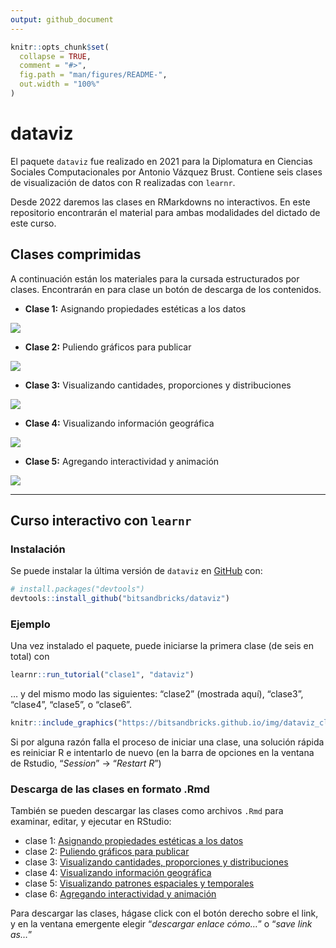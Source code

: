 ```yaml
---
output: github_document
---
```


<!-- README.md is generated from README.Rmd. Please edit that file -->

```r
knitr::opts_chunk$set(
  collapse = TRUE,
  comment = "#>",
  fig.path = "man/figures/README-",
  out.width = "100%"
)
```

# dataviz

<!-- badges: start -->
<!-- badges: end -->

El paquete `dataviz` fue realizado en 2021 para la Diplomatura en Ciencias Sociales Computacionales por Antonio Vázquez Brust. Contiene seis clases  de visualización de datos con R realizadas con `learnr`. 

Desde 2022 daremos las clases en RMarkdowns no interactivos. En este repositorio encontrarán el material para ambas modalidades del dictado de este curso. 


## Clases comprimidas

A continuación están los materiales para la cursada estructurados por clases. Encontrarán en para clase un botón de descarga de los contenidos.

* **Clase 1:** Asignando propiedades estéticas a los datos

[![](img/Download.png)](https://github.com/bitsandbricks/dataviz/raw/main/M2_Diplo_CSS/clase1/clase1.zip)

* **Clase 2:** Puliendo gráficos para publicar

[![](img/Download.png)](https://github.com/bitsandbricks/dataviz/raw/main/M2_Diplo_CSS/clase2/clase2.zip)

* **Clase 3:** Visualizando cantidades, proporciones y distribuciones

[![](img/Download.png)](https://github.com/bitsandbricks/dataviz/raw/main/M2_Diplo_CSS/clase3/clase3.zip)

* **Clase 4:** Visualizando información geográfica

[![](img/Download.png)](https://github.com/bitsandbricks/dataviz/raw/main/M2_Diplo_CSS/clase4/clase4.zip)

* **Clase 5:** Agregando interactividad y animación

[![](img/Download.png)](https://github.com/bitsandbricks/dataviz/raw/main/M2_Diplo_CSS/clase5/clase5.zip)

*** 

## Curso interactivo con `learnr`

### Instalación

Se puede instalar la última versión de `dataviz` en [GitHub](https://github.com/) con:

``` r
# install.packages("devtools")
devtools::install_github("bitsandbricks/dataviz")
```
### Ejemplo

Una vez instalado el paquete, puede iniciarse la primera clase (de seis en total) con

```r
learnr::run_tutorial("clase1", "dataviz")
```

... y del mismo modo las siguientes: "clase2" (mostrada aquí), "clase3", "clase4", "clase5", o "clase6".


```r
knitr::include_graphics("https://bitsandbricks.github.io/img/dataviz_clase_2.png")
```


Si por alguna razón falla el proceso de iniciar una clase, una solución rápida es reiniciar R e intentarlo de nuevo (en la barra de opciones en la ventana de Rstudio, "_Session_" -> "_Restart R_")


### Descarga de las clases en formato .Rmd

También se pueden descargar las clases como archivos `.Rmd` para examinar, editar, y ejecutar en RStudio:

* clase 1: [Asignando propiedades estéticas a los datos](https://raw.githubusercontent.com/bitsandbricks/dataviz/main/inst/tutorials/clase1/clase1.Rmd)
* clase 2: [Puliendo gráficos para publicar](https://raw.githubusercontent.com/bitsandbricks/dataviz/main/inst/tutorials/clase2/clase2.Rmd)
* clase 3: [Visualizando cantidades, proporciones y distribuciones](https://raw.githubusercontent.com/bitsandbricks/dataviz/main/inst/tutorials/clase3/clase3.Rmd)
* clase 4: [Visualizando información geográfica](https://raw.githubusercontent.com/bitsandbricks/dataviz/main/inst/tutorials/clase4/clase4.Rmd)
* clase 5: [Visualizando patrones espaciales y temporales](https://raw.githubusercontent.com/bitsandbricks/dataviz/main/inst/tutorials/clase5/clase5.Rmd)
* clase 6: [Agregando interactividad y animación](https://raw.githubusercontent.com/bitsandbricks/dataviz/main/inst/tutorials/clase6/clase6.Rmd)

Para descargar las clases, hágase click con el botón derecho sobre el link, y en la ventana emergente elegir "*descargar enlace cómo...*" o "*save link as...*" 
